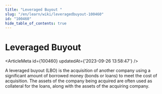 ```yaml
---
title: "Leveraged Buyout "
slug: "/en/learn/wiki/leveragedbuyout-100460"
id: "100460"
hide_table_of_contents: true
---
```



# Leveraged Buyout 

<ArticleMeta id={100460} updatedAt={'2023-09-26 13:58:47'} />
<div className='border-solid border-b border-t-0 my-4 border-[var(--ifm-color-gray-300)]' />

A leveraged buyout (LBO) is the acquisition of another company using a significant amount of borrowed money (bonds or loans) to meet the cost of acquisition. The assets of the company being acquired are often used as collateral for the loans, along with the assets of the acquiring company.
